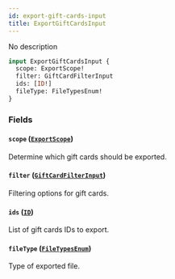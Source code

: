 ```yaml
---
id: export-gift-cards-input
title: ExportGiftCardsInput
---
```


No description

```graphql
input ExportGiftCardsInput {
  scope: ExportScope!
  filter: GiftCardFilterInput
  ids: [ID!]
  fileType: FileTypesEnum!
}
```

### Fields

#### `scope` ([`ExportScope`](../../../developer/api-reference/enums/export-scope))

Determine which gift cards should be exported.

#### `filter` ([`GiftCardFilterInput`](../../../developer/api-reference/inputs/gift-card-filter-input))

Filtering options for gift cards.

#### `ids` ([`ID`](../../../developer/api-reference/scalars/id))

List of gift cards IDs to export.

#### `fileType` ([`FileTypesEnum`](../../../developer/api-reference/enums/file-types-enum))

Type of exported file.
